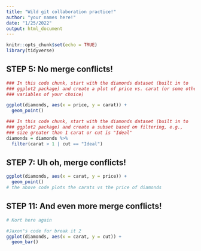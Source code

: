 ```yaml
---
title: "Wild git collaboration practice!"
author: "your names here!"
date: "1/25/2022"
output: html_document
---
```


```r
knitr::opts_chunk$set(echo = TRUE)
library(tidyverse)
```

## STEP 5: No merge conflicts!

```r
### In this code chunk, start with the diamonds dataset (built in to
### ggplot2 package) and create a plot of price vs. carat (or some other
### variables of your choice)

ggplot(diamonds, aes(x = price, y = carat)) +
  geom_point()


```

```r
### In this code chunk, start with the diamonds dataset (built in to
### ggplot2 package) and create a subset based on filtering, e.g., 
### size greater than 1 carat or cut is "Ideal"
diamonds = diamonds %>% 
  filter(carat > 1 | cut == "Ideal")
```

## STEP 7: Uh oh, merge conflicts!

```r
ggplot(diamonds, aes(x = carat, y = price)) + 
  geom_point()
# the above code plots the carats vs the price of diamonds
```

## STEP 11: And even more merge conflicts!

```r
# Kort here again

#Jaxon"s code for break it 2
ggplot(diamonds, aes(x = carat, y = cut)) + 
  geom_bar()


```
